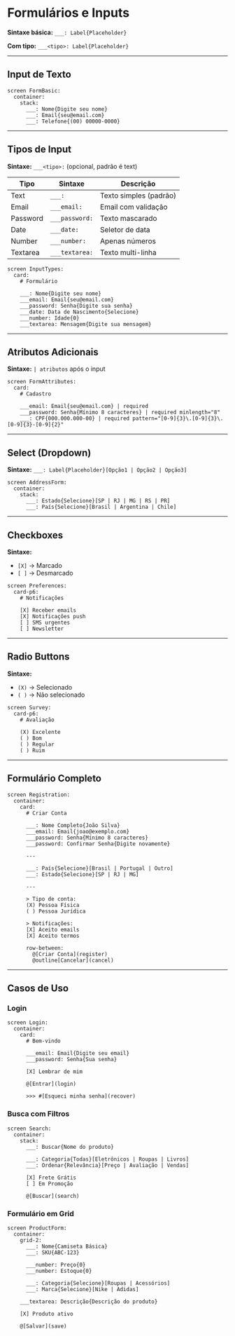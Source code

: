 # Formulários e Inputs


**Sintaxe básica:** `___: Label{Placeholder}`

**Com tipo:** `___<tipo>: Label{Placeholder}`

---

## Input de Texto

<DslExample title="Input Básico" description="Campo de texto simples">

```dsl
screen FormBasic:
  container:
    stack:
      ___: Nome{Digite seu nome}
      ___: Email{seu@email.com}
      ___: Telefone{(00) 00000-0000}
```

</DslExample>

---

## Tipos de Input

**Sintaxe:** `___<tipo>:` (opcional, padrão é text)

| Tipo | Sintaxe | Descrição |
|------|---------|-----------|
| Text | `___:` | Texto simples (padrão) |
| Email | `___email:` | Email com validação |
| Password | `___password:` | Texto mascarado |
| Date | `___date:` | Seletor de data |
| Number | `___number:` | Apenas números |
| Textarea | `___textarea:` | Texto multi-linha |

<DslExample title="Tipos de Input" description="Inputs especializados">

```dsl
screen InputTypes:
  card:
    # Formulário
    
    ___: Nome{Digite seu nome}
    ___email: Email{seu@email.com}
    ___password: Senha{Digite sua senha}
    ___date: Data de Nascimento{Selecione}
    ___number: Idade{0}
    ___textarea: Mensagem{Digite sua mensagem}
```

</DslExample>

---

## Atributos Adicionais

**Sintaxe:** `| atributos` após o input

<DslExample title="Atributos" description="Required, placeholder, etc">

```dsl
screen FormAttributes:
  card:
    # Cadastro
    
    ___email: Email{seu@email.com} | required
    ___password: Senha{Mínimo 8 caracteres} | required minlength="8"
    ___: CPF{000.000.000-00} | required pattern="[0-9]{3}\.[0-9]{3}\.[0-9]{3}-[0-9]{2}"
```

</DslExample>

---

## Select (Dropdown)

**Sintaxe:** `___: Label{Placeholder}[Opção1 | Opção2 | Opção3]`

<DslExample title="Select" description="Menu com opções">

```dsl
screen AddressForm:
  container:
    stack:
      ___: Estado{Selecione}[SP | RJ | MG | RS | PR]
      ___: País{Selecione}[Brasil | Argentina | Chile]
```

</DslExample>

---

## Checkboxes

**Sintaxe:**
- `[X]` → Marcado
- `[ ]` → Desmarcado

<DslExample title="Checkboxes" description="Seleção múltipla">

```dsl
screen Preferences:
  card-p6:
    # Notificações
    
    [X] Receber emails
    [X] Notificações push
    [ ] SMS urgentes
    [ ] Newsletter
```

</DslExample>

---

## Radio Buttons

**Sintaxe:**
- `(X)` → Selecionado
- `( )` → Não selecionado

<DslExample title="Radio Buttons" description="Seleção única">

```dsl
screen Survey:
  card-p6:
    # Avaliação
    
    (X) Excelente
    ( ) Bom
    ( ) Regular
    ( ) Ruim
```

</DslExample>

---

## Formulário Completo

<DslExample title="Exemplo Completo" description="Todos os tipos de input">

```dsl
screen Registration:
  container:
    card:
      # Criar Conta
      
      ___: Nome Completo{João Silva}
      ___email: Email{joao@exemplo.com}
      ___password: Senha{Mínimo 8 caracteres}
      ___password: Confirmar Senha{Digite novamente}
      
      ---
      
      ___: País{Selecione}[Brasil | Portugal | Outro]
      ___: Estado{Selecione}[SP | RJ | MG]
      
      ---
      
      > Tipo de conta:
      (X) Pessoa Física
      ( ) Pessoa Jurídica
      
      > Notificações:
      [X] Aceito emails
      [X] Aceito termos
      
      row-between:
        @[Criar Conta](register)
        @outline[Cancelar](cancel)
```

</DslExample>

---

## Casos de Uso

### Login

<DslExample title="Formulário de Login" description="Email e senha">

```dsl
screen Login:
  container:
    card:
      # Bem-vindo
      
      ___email: Email{Digite seu email}
      ___password: Senha{Sua senha}
      
      [X] Lembrar de mim
      
      @[Entrar](login)
      
      >>> #[Esqueci minha senha](recover)
```

</DslExample>

### Busca com Filtros

<DslExample title="Busca e Filtros" description="Inputs e selects combinados">

```dsl
screen Search:
  container:
    stack:
      ___: Buscar{Nome do produto}
      
      ___: Categoria{Todas}[Eletrônicos | Roupas | Livros]
      ___: Ordenar{Relevância}[Preço | Avaliação | Vendas]
      
      [X] Frete Grátis
      [ ] Em Promoção
      
      @[Buscar](search)
```

</DslExample>

### Formulário em Grid

<DslExample title="Layout em Colunas" description="Grid para formulários complexos">

```dsl
screen ProductForm:
  container:
    grid-2:
      ___: Nome{Camiseta Básica}
      ___: SKU{ABC-123}
      
      ___number: Preço{0}
      ___number: Estoque{0}
      
      ___: Categoria{Selecione}[Roupas | Acessórios]
      ___: Marca{Selecione}[Nike | Adidas]
    
    ___textarea: Descrição{Descrição do produto}
    
    [X] Produto ativo
    
    @[Salvar](save)
```

</DslExample>
